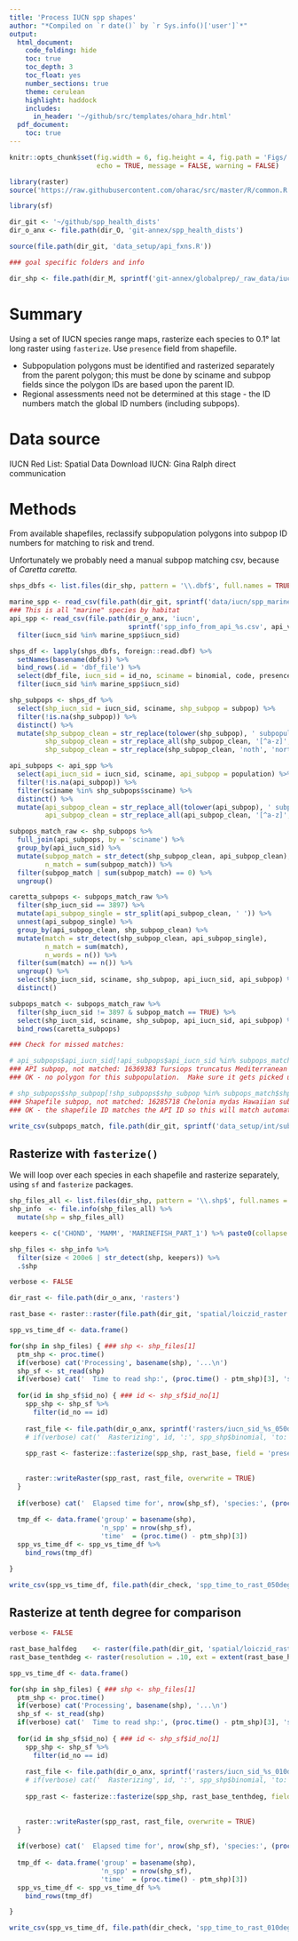 ```yaml
---
title: 'Process IUCN spp shapes'
author: "*Compiled on `r date()` by `r Sys.info()['user']`*"
output: 
  html_document:
    code_folding: hide
    toc: true
    toc_depth: 3
    toc_float: yes
    number_sections: true
    theme: cerulean
    highlight: haddock
    includes: 
      in_header: '~/github/src/templates/ohara_hdr.html'
  pdf_document:
    toc: true
---
```


``` r

knitr::opts_chunk$set(fig.width = 6, fig.height = 4, fig.path = 'Figs/',
                      echo = TRUE, message = FALSE, warning = FALSE)

library(raster)
source('https://raw.githubusercontent.com/oharac/src/master/R/common.R')

library(sf)

dir_git <- '~/github/spp_health_dists'
dir_o_anx <- file.path(dir_O, 'git-annex/spp_health_dists')

source(file.path(dir_git, 'data_setup/api_fxns.R'))

### goal specific folders and info

dir_shp <- file.path(dir_M, sprintf('git-annex/globalprep/_raw_data/iucn_spp/d%s', api_version))

```

# Summary

Using a set of IUCN species range maps, rasterize each species to 0.1° lat long raster using `fasterize`.  Use `presence` field from shapefile.

* Subpopulation polygons must be identified and rasterized separately from the parent polygon; this must be done by sciname and subpop fields since the polygon IDs are based upon the parent ID.
* Regional assessments need not be determined at this stage - the ID numbers match the global ID numbers (including subpops).

# Data source

IUCN Red List: Spatial Data Download
IUCN: Gina Ralph direct communication

# Methods

From available shapefiles, reclassify subpopulation polygons into subpop ID numbers for matching to risk and trend.

Unfortunately we probably need a manual subpop matching csv, because of _Caretta caretta_.

``` r

shps_dbfs <- list.files(dir_shp, pattern = '\\.dbf$', full.names = TRUE)

marine_spp <- read_csv(file.path(dir_git, sprintf('data/iucn/spp_marine_from_api_%s.csv', api_version)))
### This is all "marine" species by habitat
api_spp <- read_csv(file.path(dir_o_anx, 'iucn', 
                              sprintf('spp_info_from_api_%s.csv', api_version))) %>%
  filter(iucn_sid %in% marine_spp$iucn_sid)

shps_df <- lapply(shps_dbfs, foreign::read.dbf) %>%
  setNames(basename(dbfs)) %>%
  bind_rows(.id = 'dbf_file') %>%
  select(dbf_file, iucn_sid = id_no, sciname = binomial, code, presence, subpop) %>%
  filter(iucn_sid %in% marine_spp$iucn_sid)

shp_subpops <- shps_df %>%
  select(shp_iucn_sid = iucn_sid, sciname, shp_subpop = subpop) %>%
  filter(!is.na(shp_subpop)) %>%
  distinct() %>%
  mutate(shp_subpop_clean = str_replace(tolower(shp_subpop), ' subpopulation| ocean', ''),
         shp_subpop_clean = str_replace_all(shp_subpop_clean, '[^a-z]', ' ') %>% str_trim,
         shp_subpop_clean = str_replace(shp_subpop_clean, 'noth', 'north')) ### fix typo

api_subpops <- api_spp %>%
  select(api_iucn_sid = iucn_sid, sciname, api_subpop = population) %>%
  filter(!is.na(api_subpop)) %>%
  filter(sciname %in% shp_subpops$sciname) %>%
  distinct() %>%
  mutate(api_subpop_clean = str_replace_all(tolower(api_subpop), ' subpopulation| ocean', ''),
         api_subpop_clean = str_replace_all(api_subpop_clean, '[^a-z]', ' ') %>% str_trim)

subpops_match_raw <- shp_subpops %>%
  full_join(api_subpops, by = 'sciname') %>%
  group_by(api_iucn_sid) %>%
  mutate(subpop_match = str_detect(shp_subpop_clean, api_subpop_clean),
         n_match = sum(subpop_match)) %>%
  filter(subpop_match | sum(subpop_match) == 0) %>%
  ungroup()

caretta_subpops <- subpops_match_raw %>%
  filter(shp_iucn_sid == 3897) %>%
  mutate(api_subpop_single = str_split(api_subpop_clean, ' ')) %>%
  unnest(api_subpop_single) %>%
  group_by(api_subpop_clean, shp_subpop_clean) %>%
  mutate(match = str_detect(shp_subpop_clean, api_subpop_single),
         n_match = sum(match),
         n_words = n()) %>%
  filter(sum(match) == n()) %>%
  ungroup() %>%
  select(shp_iucn_sid, sciname, shp_subpop, api_iucn_sid, api_subpop) %>%
  distinct()

subpops_match <- subpops_match_raw %>%
  filter(shp_iucn_sid != 3897 & subpop_match == TRUE) %>%
  select(shp_iucn_sid, sciname, shp_subpop, api_iucn_sid, api_subpop) %>%
  bind_rows(caretta_subpops)

### Check for missed matches:

# api_subpops$api_iucn_sid[!api_subpops$api_iucn_sid %in% subpops_match$api_iucn_sid]
### API subpop, not matched: 16369383 Tursiops truncatus Mediterranean subpopulation
### OK - no polygon for this subpopulation.  Make sure it gets picked up by regional assessment!

# shp_subpops$shp_subpop[!shp_subpops$shp_subpop %in% subpops_match$shp_subpop]
### Shapefile subpop, not matched: 16285718 Chelonia mydas Hawaiian subpopulation
### OK - the shapefile ID matches the API ID so this will match automatically

write_csv(subpops_match, file.path(dir_git, sprintf('data_setup/int/subpops_match_api_to_shp_%s.csv', api_version)))

```

## Rasterize with `fasterize()`

We will loop over each species in each shapefile and rasterize separately, using `sf` and `fasterize` packages.

``` r

shp_files_all <- list.files(dir_shp, pattern = '\\.shp$', full.names = TRUE)
shp_info  <- file.info(shp_files_all) %>%
  mutate(shp = shp_files_all)

keepers <- c('CHOND', 'MAMM', 'MARINEFISH_PART_1') %>% paste0(collapse = '|')

shp_files <- shp_info %>%
  filter(size < 200e6 | str_detect(shp, keepers)) %>%
  .$shp

verbose <- FALSE

dir_rast <- file.path(dir_o_anx, 'rasters')

rast_base <- raster::raster(file.path(dir_git, 'spatial/loiczid_raster.tif'))

spp_vs_time_df <- data.frame()

for(shp in shp_files) { ### shp <- shp_files[1]
  ptm_shp <- proc.time()
  if(verbose) cat('Processing', basename(shp), '...\n')
  shp_sf <- st_read(shp)
  if(verbose) cat('  Time to read shp:', (proc.time() - ptm_shp)[3], 's...\n')
  
  for(id in shp_sf$id_no) { ### id <- shp_sf$id_no[1]
    spp_shp <- shp_sf %>%
      filter(id_no == id)
    
    rast_file <- file.path(dir_o_anx, sprintf('rasters/iucn_sid_%s_050deg.tif', id))
    # if(verbose) cat('  Rasterizing', id, ':', spp_shp$binomial, 'to: ', basename(rast_file), '...\n')
    
    spp_rast <- fasterize::fasterize(spp_shp, rast_base, field = 'presence', fun = 'min')
    
    
    raster::writeRaster(spp_rast, rast_file, overwrite = TRUE)
  }
  
  if(verbose) cat('  Elapsed time for', nrow(shp_sf), 'species:', (proc.time() - ptm_shp)[3], 's...\n')
  
  tmp_df <- data.frame('group' = basename(shp),
                       'n_spp' = nrow(shp_sf),
                       'time'  = (proc.time() - ptm_shp)[3])
  spp_vs_time_df <- spp_vs_time_df %>%
    bind_rows(tmp_df)

}

write_csv(spp_vs_time_df, file.path(dir_check, 'spp_time_to_rast_050deg.csv'))

```



## Rasterize at tenth degree for comparison

``` r

verbose <- FALSE

rast_base_halfdeg    <- raster(file.path(dir_git, 'spatial/loiczid_raster.tif'))
rast_base_tenthdeg <- raster(resolution = .10, ext = extent(rast_base_halfdeg))

spp_vs_time_df <- data.frame()

for(shp in shp_files) { ### shp <- shp_files[1]
  ptm_shp <- proc.time()
  if(verbose) cat('Processing', basename(shp), '...\n')
  shp_sf <- st_read(shp)
  if(verbose) cat('  Time to read shp:', (proc.time() - ptm_shp)[3], 's...\n')
  
  for(id in shp_sf$id_no) { ### id <- shp_sf$id_no[1]
    spp_shp <- shp_sf %>%
      filter(id_no == id)
    
    rast_file <- file.path(dir_o_anx, sprintf('rasters/iucn_sid_%s_010deg.tif', id))
    # if(verbose) cat('  Rasterizing', id, ':', spp_shp$binomial, 'to: ', basename(rast_file), '...\n')
    
    spp_rast <- fasterize::fasterize(spp_shp, rast_base_tenthdeg, field = 'presence', fun = 'min')
    
    
    raster::writeRaster(spp_rast, rast_file, overwrite = TRUE)
  }
  
  if(verbose) cat('  Elapsed time for', nrow(shp_sf), 'species:', (proc.time() - ptm_shp)[3], 's...\n')
  
  tmp_df <- data.frame('group' = basename(shp),
                       'n_spp' = nrow(shp_sf),
                       'time'  = (proc.time() - ptm_shp)[3])
  spp_vs_time_df <- spp_vs_time_df %>%
    bind_rows(tmp_df)

}

write_csv(spp_vs_time_df, file.path(dir_check, 'spp_time_to_rast_010deg.csv'))

```


